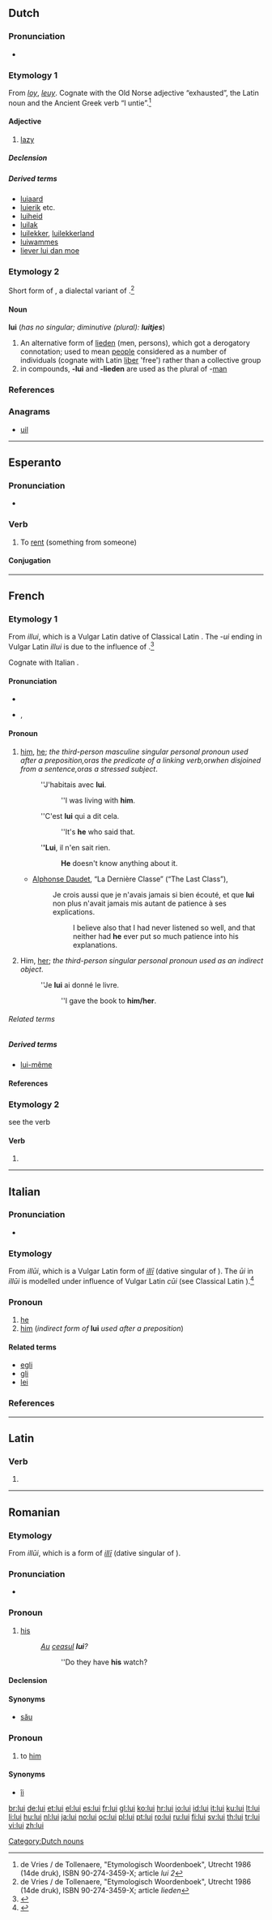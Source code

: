 {{also|Lui}}
==Dutch==

===Pronunciation===
* {{audio|Nl-lui.ogg|audio}}

===Etymology 1===
From {{etyl|dum|nl}} ''[[loy]]'', ''[[leuy]]''. Cognate with the Old Norse adjective {{term|lúinn|lang=non}} “exhausted”, the Latin noun {{term|lues|luēs|lang=la|epidemy}} and the Ancient Greek verb {{term|λύω|sc=polytonic|lang=grc}} “I untie”.<ref>de Vries / de Tollenaere, "Etymologisch Woordenboek", Utrecht 1986 (14de druk), ISBN 90-274-3459-X; article ''lui 2''</ref>

====Adjective====
{{nl-adj}}

# [[lazy]]

=====Declension=====
{{nl-decl-adj}}

=====Derived terms=====
* [[luiaard]] {{m}}
* [[luierik]] {{m}} etc.
* [[luiheid]]
* [[luilak]] {{m}}
* [[luilekker]], [[luilekkerland]]
* [[luiwammes]] {{m}}
* [[liever lui dan moe]]

===Etymology 2===
Short form of {{term|luiden|lang=nl}}, a dialectal variant of  {{term|lieden|lang=nl}}.<ref>de Vries / de Tollenaere, "Etymologisch Woordenboek", Utrecht 1986 (14de druk), ISBN 90-274-3459-X; article ''lieden''</ref>

====Noun====
'''lui''' {{p}} (''has no singular; diminutive (plural): '''luitjes''''')

# An alternative form of [[lieden]] (men, persons), which got a derogatory connotation; used to mean [[people]] considered as a number of individuals (cognate with Latin [[liber]] 'free') rather than a collective group
# in compounds, '''-lui''' and '''-lieden''' are used as the plural of -[[man]]

===References===
<references/>

===Anagrams===
* [[uil#Dutch|uil]]

[[Category:Dutch nouns]]

----

==Esperanto==

===Pronunciation===
* {{IPA|/ˈlu.i/|lang=eo}}

===Verb===
{{eo-verb|lu}}

# {{transitive}} To [[rent]] (something from someone)

====Conjugation====
{{eo-conj|lu|intr=no}}

----

==French==

===Etymology 1===
From {{etyl|VL.|fr}} ''illui'', which is a Vulgar Latin dative of Classical Latin {{term|ille|lang=la}}. The ''-ui'' ending in Vulgar Latin ''illui'' is due to the influence of {{term|cui|lang=la}}.<ref>{{reference-book | last = Dauzat | first = Albert | coauthors = Jean Dubois, Henri Mitterand | title = Nouveau dictionnaire étymologique | year = 1964 | publisher = Librairie Larousse | location = Paris | language = French | pages = | chapter = il }}</ref>

Cognate with Italian {{term|lui|lang=it}}.

====Pronunciation====
* {{audio|Fr-lui.ogg|audio}}
* {{IPA|/lɥi/|lang=fr}}, {{SAMPA|/lHi/}}

====Pronoun====
{{infl|fr|pronoun}}

# [[him]], [[he]]; ''the third-person masculine singular personal pronoun used after a preposition, ''or'' as the predicate of a linking verb, ''or'' when disjoined from a sentence, ''or'' as a stressed subject''.
#: ''J'habitais avec '''lui'''.
#:: ''I was living with '''him'''.
#: ''C'est '''lui''' qui a dit cela.
#:: ''It's '''he''' who said that.
#: '''''Lui''', il n'en sait rien.
#:: '''He''' doesn't know anything about it.
#* {{rfdate}} [[w:Alphonse Daudet|Alphonse Daudet]], “La Dernière Classe” (“The Last Class”),
#*: Je crois aussi que je n'avais jamais si bien écouté, et que '''lui''' non plus n'avait jamais mis autant de patience à ses explications.
#*:: I believe also that I had never listened so well, and that neither had '''he''' ever put so much patience into his explanations.
# Him, [[her]]; ''the third-person singular personal pronoun used as an indirect object''.
#: ''Je '''lui''' ai donné le livre.
#:: ''I gave the book to '''him/her'''.

======Related terms======
{{French personal pronouns}}

=====Derived terms=====
* [[lui-même]]

====References====
<references/>

===Etymology 2===
see the verb {{term|luire|lang=fr}}

====Verb====
{{fr-past participle|intr=1}}

# {{past participle of|luire|lang=fr}}

----

==Italian==

===Pronunciation===
* {{IPA|[ˈlui]|lang=it}}

===Etymology===
From {{etyl|VL.|it}} ''illūi'', which is a Vulgar Latin form of ''[[illi|illī]]'' (dative singular of {{term|ille|lang=la}}). The ''ūi'' in ''illūi'' is modelled under influence of Vulgar Latin ''cūi'' (see Classical Latin {{term|cui|lang=la}}).<ref>{{reference-book | last = Patota | first = Giuseppe | title = Lineamenti di grammatica storica dell'italiano | year = 2002 | publisher = il Mulino | location = Bologna | language = Italian | id = ISBN 88-15-08638-2 | pages = p. 130 | chapter = }}</ref>

===Pronoun===
{{infl|it|pronoun}}

# [[he]]
# [[him]] (''indirect form of'' '''lui''' ''used after a preposition'')

====Related terms====
* [[egli]]
* [[gli]]
* [[lei]]

===References===
<references/>

----

==Latin==

===Verb===
{{la-verb-form|luī}}

# {{conjugation of|luo|luō|1|s|perf|act|ind|lang=la}}
{{count page|[[Wiktionary:Page count]]}}

----

==Romanian==

===Etymology===
From {{etyl|VL.|ro}} ''illūi'', which is a form of {{etyl|la|ro}} ''[[illi|illī]]'' (dative singular of {{term|ille|lang=la}}).

===Pronunciation===
* {{IPA|/luj/|lang=ro}}

===Pronoun===
{{infl|ro|personal pronoun|genitive form of|el}}

# [[his]]
#: ''[[au|Au]] [[ceasul]] '''lui'''?''
#:: ''Do they have '''his''' watch?

====Declension====
{{ro-adj-1}}

====Synonyms====
* [[său]]

===Pronoun===
{{infl|ro|personal pronoun|stressed dative form of|el}}

# to [[him]]

====Synonyms====
* [[îi]] {{italbrac|unstressed form}}

[[br:lui]]
[[de:lui]]
[[et:lui]]
[[el:lui]]
[[es:lui]]
[[fr:lui]]
[[gl:lui]]
[[ko:lui]]
[[hr:lui]]
[[io:lui]]
[[id:lui]]
[[it:lui]]
[[ku:lui]]
[[lt:lui]]
[[li:lui]]
[[hu:lui]]
[[nl:lui]]
[[ja:lui]]
[[no:lui]]
[[oc:lui]]
[[pl:lui]]
[[pt:lui]]
[[ro:lui]]
[[ru:lui]]
[[fi:lui]]
[[sv:lui]]
[[th:lui]]
[[tr:lui]]
[[vi:lui]]
[[zh:lui]]